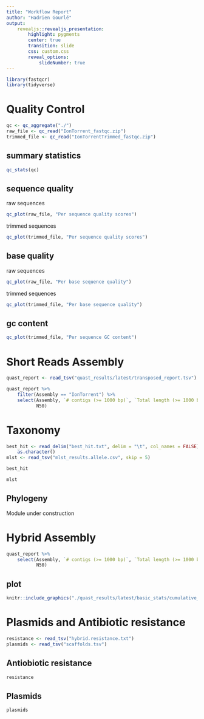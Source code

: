 ```yaml
---
title: "Workflow Report"
author: "Hadrien Gourlé"
output:
    revealjs::revealjs_presentation:
        highlight: pygments
        center: true
        transition: slide
        css: custom.css
        reveal_options:
            slideNumber: true
---
```


```r
library(fastqcr)
library(tidyverse)
```

# Quality Control

```r
qc <- qc_aggregate("./")
raw_file <- qc_read("IonTorrent_fastqc.zip")
trimmed_file <- qc_read("IonTorrentTrimmed_fastqc.zip")
```

## summary statistics

```r
qc_stats(qc)
```

## sequence quality

<div class="container">
<div class="col">
raw sequences
```r
qc_plot(raw_file, "Per sequence quality scores")
```
</div>
<div class="col">
trimmed sequences
```r
qc_plot(trimmed_file, "Per sequence quality scores")
```
</div>
</div>


## base quality

<div class="container">
<div class="col">
raw sequences
```r
qc_plot(raw_file, "Per base sequence quality")
```
</div>
<div class="col">
trimmed sequences
```r
qc_plot(trimmed_file, "Per base sequence quality")
```
</div>
</div>

## gc content

```r
qc_plot(trimmed_file, "Per sequence GC content")
```


# Short Reads Assembly

```r
quast_report <- read_tsv("quast_results/latest/transposed_report.tsv")
```

```r
quast_report %>%
    filter(Assembly == "IonTorrent") %>% 
    select(Assembly, `# contigs (>= 1000 bp)`, `Total length (>= 1000 bp)`,
           N50)
```

# Taxonomy

```r
best_hit <- read_delim("best_hit.txt", delim = "\t", col_names = FALSE)$X1 %>% 
    as.character()
mlst <- read_tsv("mlst_results.allele.csv", skip = 5)
```

```r
best_hit
```

```r
mlst
```

## Phylogeny

Module under construction

# Hybrid Assembly

```r
quast_report %>%
    select(Assembly, `# contigs (>= 1000 bp)`, `Total length (>= 1000 bp)`,
           N50)
```

## plot

```r
knitr::include_graphics("./quast_results/latest/basic_stats/cumulative_plot.pdf")
```

# Plasmids and Antibiotic resistance

```r
resistance <- read_tsv("hybrid.resistance.txt")
plasmids <- read_tsv("scaffolds.tsv")
```

## Antiobiotic resistance

```r
resistance
```

## Plasmids

```r
plasmids
```




